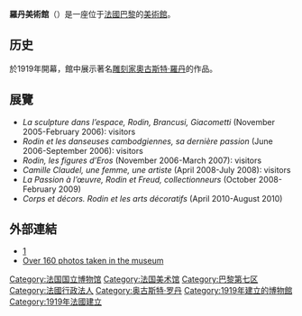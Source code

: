 {{unreferenced|time=2015-03-19T21:31:59+00:00}}
{{Infobox Museum
|name          = 羅丹美術館<br>Musée Rodin
|image         = Rodin Museum.JPG
|imagesize     = 260
|caption       = 
|established   = 1919年
|dissolved     =
|location      = [[法國|法國]][[巴黎|巴黎]]
|type          = 
|visitors      = 
|director      = 
|curator       = 
|publictransit = 
|website       = 
}}
'''羅丹美術館'''（{{lang-fr|'''Musée Rodin'''}}）是一座位于[[法國|法國]][[巴黎|巴黎]]的[[美術館|美術館]]。

==历史==
於1919年開幕，館中展示著名[[雕刻家|雕刻家]][[奧古斯特·羅丹|奧古斯特·羅丹]]的作品。

== 展覽 ==
* ''La sculpture dans l’espace, Rodin, Brancusi, Giacometti'' (November 2005-February 2006): {{formatnum:82000}} visitors
* ''Rodin et les danseuses cambodgiennes, sa dernière passion'' (June 2006-September 2006): {{formatnum:91000}} visitors
* ''Rodin, les figures d’Eros'' (November 2006-March 2007): {{formatnum:84000}} visitors
* ''Camille Claudel, une femme, une artiste'' (April 2008-July 2008):  {{formatnum:150000}} visitors
* ''La Passion à l’œuvre, Rodin et Freud, collectionneurs'' (October 2008-February 2009)
* ''Corps et décors. Rodin et les arts décoratifs'' (April 2010-August 2010)


==外部連結==
* [http://www.musee-rodin.fr/] {{Wayback|url=http://www.musee-rodin.fr/ |date=20110409004431 }}
* [https://web.archive.org/web/20080917045635/http://www.socher.org/gallery2/v/France20052006/20052006Paris/2008_05_musee_rodin/ Over 160 photos taken in the museum]

{{coord|48|51|19|N|2|18|57|E|type:landmark}}
{{巴黎名胜}}

[[Category:法国国立博物馆|Category:法国国立博物馆]]
[[Category:法国美术馆|Category:法国美术馆]]
[[Category:巴黎第七区|Category:巴黎第七区]]
[[Category:法國行政法人|Category:法國行政法人]]
[[Category:奥古斯特·罗丹|Category:奥古斯特·罗丹]]
[[Category:1919年建立的博物館|Category:1919年建立的博物館]]
[[Category:1919年法國建立|Category:1919年法國建立]]